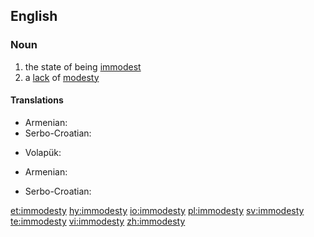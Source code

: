 ==English==

===Noun===
{{en-noun|-}}

# the state of being [[immodest]]
# a [[lack]] of [[modesty]]

====Translations====
{{trans-top|state of being immodest}}
* Armenian: {{t|hy|անհամեստություն|tr=anhamestut’yun}}
* Serbo-Croatian: {{t|sh|nèskromnōst|f}}
{{trans-mid}}
* Volapük: {{t+|vo|nepued}}
{{trans-bottom}}

{{trans-top|lack of modesty}}
* Armenian: {{t|hy|անհամեստություն|tr=anhamestut’yun}}
{{trans-mid}}
* Serbo-Croatian: {{t|sh|nèskromnōst|f}}
{{trans-bottom}}

[[et:immodesty]]
[[hy:immodesty]]
[[io:immodesty]]
[[pl:immodesty]]
[[sv:immodesty]]
[[te:immodesty]]
[[vi:immodesty]]
[[zh:immodesty]]